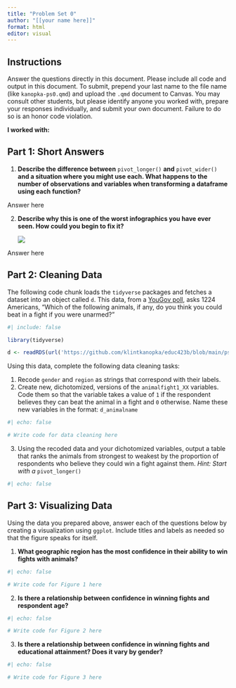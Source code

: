 ```yaml
---
title: "Problem Set 0"
author: "[[your name here]]"
format: html
editor: visual
---
```


## Instructions

Answer the questions directly in this document. Please include all code and output in this document. To submit, prepend your last name to the file name (like `kanopka-ps0.qmd`) and upload the `.qmd` document to Canvas. You may consult other students, but please identify anyone you worked with, prepare your responses individually, and submit your own document. Failure to do so is an honor code violation.

**I worked with:**

## Part 1: Short Answers

1.  **Describe the difference between** `pivot_longer()` **and** `pivot_wider()` **and a situation where you might use each. What happens to the number of observations and variables when transforming a dataframe using each function?**

Answer here

2.  **Describe why this is one of the worst infographics you have ever seen. How could you begin to fix it?**

    ![](http://livingqlikview.com/wp-content/uploads/2017/04/Worst-Data-Visualizations-06.jpg)

Answer here

## Part 2: Cleaning Data

The following code chunk loads the `tidyverse` packages and fetches a dataset into an object called `d`. This data, from a [YouGov poll](https://today.yougov.com/topics/society/articles-reports/2021/05/13/lions-and-tigers-and-bears-what-animal-would-win-f), asks 1224 Americans, "Which of the following animals, if any, do you think you could beat in a fight if you were unarmed?"

```r
#| include: false

library(tidyverse)

d <- readRDS(url('https://github.com/klintkanopka/educ423b/blob/main/ps0/animal_fights.rds?raw=true'))
```

Using this data, complete the following data cleaning tasks:

1.  Recode `gender` and `region` as strings that correspond with their labels.
2.  Create new, dichotomized, versions of the `animalfight1_XX` variables. Code them so that the variable takes a value of `1` if the respondent believes they can beat the animal in a fight and `0` otherwise. Name these new variables in the format: `d_animalname`

```r
#| echo: false

# Write code for data cleaning here

```

3.  Using the recoded data and your dichotomized variables, output a table that ranks the animals from strongest to weakest by the proportion of respondents who believe they could win a fight against them. *Hint: Start with a* `pivot_longer()`

```r
#| echo: false
```

## Part 3: Visualizing Data

Using the data you prepared above, answer each of the questions below by creating a visualization using `ggplot`. Include titles and labels as needed so that the figure speaks for itself.

1.  **What geographic region has the most confidence in their ability to win fights with animals?**

```r
#| echo: false

# Write code for Figure 1 here

```

2.  **Is there a relationship between confidence in winning fights and respondent age?**

```r
#| echo: false

# Write code for Figure 2 here

```

3.  **Is there a relationship between confidence in winning fights and educational attainment? Does it vary by gender?**

```r
#| echo: false

# Write code for Figure 3 here

```

